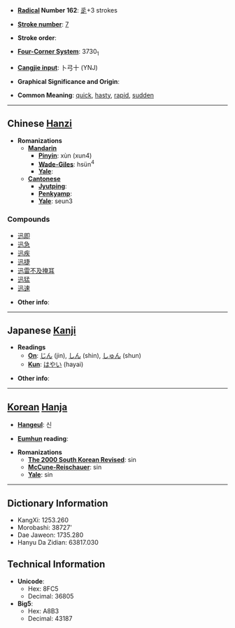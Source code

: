 * '''[[Wiktionary:Chinese radical index| Radical]] Number 162''': [[Wiktionary:Chinese radical index 辵|辵]]+3 strokes

* '''[[Wiktionary:Chinese total strokes index|Stroke number]]''': [[Wiktionary:Chinese total strokes index 7|7]]

* '''Stroke order''': 

* '''[[Wiktionary:Chinese four corner index|Four-Corner System]]''': 3730<sub>1</sub>

* '''[[Wiktionary:Chinese Cangjie index|Cangjie input]]''': 卜弓十 (YNJ)

* '''Graphical Significance and Origin''': 

* '''Common Meaning''': [[quick]], [[hasty]], [[rapid]], [[sudden]]

----

== Chinese [[Hanzi]] ==

* '''Romanizations'''
** '''[[Mandarin]]'''
*** '''[[Pinyin]]''': xùn (xun4)
*** '''[[Wade-Giles]]''': hsün<sup>4</sup>
*** '''[[Yale]]''': 
** '''[[Cantonese]]'''
*** '''[[Jyutping]]''':
*** '''[[Penkyamp]]''': 
*** '''[[Yale]]''': seun3

===Compounds===
*[[迅即]]
*[[迅急]]
*[[迅疾]]
*[[迅捷]]
*[[迅雷不及掩耳]]
*[[迅猛]]
*[[迅速]]

* '''Other info''': 

----

== Japanese [[Kanji]] ==

* '''Readings'''
** '''[[On]]''': [[じん]] (jin), [[しん]] (shin), [[しゅん]] (shun)
** '''[[Kun]]''': [[はやい]] (hayai)

* '''Other info''':  

----

== [[Korean]] [[Hanja]] ==

* '''[[Hangeul]]''': 신

* '''[[Eumhun]] reading''': 

* '''Romanizations'''
** '''[[The 2000 South Korean Revised Romanization|The 2000 South Korean Revised]]''': sin
** '''[[McCune-Reischauer]]''': sin
** '''[[Yale]]''': sin

----

== Dictionary Information ==

* KangXi: 1253.260
* Morobashi: 38727'
* Dae Jaweon: 1735.280
* Hanyu Da Zidian: 63817.030

== Technical Information ==

* '''Unicode''':
** Hex: 8FC5
** Decimal: 36805
* '''Big5''':
** Hex: A8B3
** Decimal: 43187
